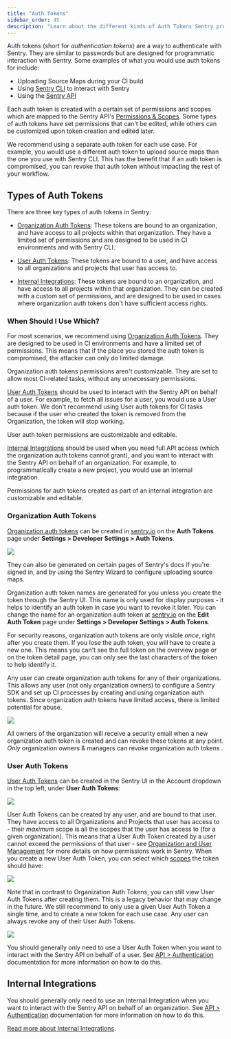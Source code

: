 ```yaml
---
title: "Auth Tokens"
sidebar_order: 45
description: "Learn about the different kinds of Auth Tokens Sentry provides, and when to use which."
---
```


Auth tokens (short for _authentication tokens_) are a way to authenticate with Sentry. They are similar to passwords but are designed for programmatic interaction with Sentry. Some examples of what you would use auth tokens for include:

- Uploading Source Maps during your CI build
- Using [Sentry CLI](/product/cli/) to interact with Sentry
- Using the [Sentry API](/api/auth/)

Each auth token is created with a certain set of permissions and scopes which are mapped to the Sentry API's [Permissions & Scopes](/api/permissions/). Some types of auth tokens have set permissions that can't be edited, while others can be customized upon token creation and edited later.

We recommend using a separate auth token for each use case. For example, you would use a different auth token to upload source maps than the one you use with Sentry CLI. This has the benefit that if an auth token is compromised, you can revoke that auth token without impacting the rest of your workflow.

## Types of Auth Tokens

There are three key types of auth tokens in Sentry:

- [Organization Auth Tokens](#organization-auth-tokens):
  These tokens are bound to an organization, and have access to all projects within that organization. They have a limited set of permissions and are designed to be used in CI environments and with Sentry CLI.

- [User Auth Tokens](#user-auth-tokens):
  These tokens are bound to a user, and have access to all organizations and projects that user has access to.

- [Internal Integrations](#internal-integrations):
  These tokens are bound to an organization, and have access to all projects within that organization. They can be created with a custom set of permissions, and are designed to be used in cases where organization auth tokens don't have sufficient access rights.

### When Should I Use Which?

For most scenarios, we recommend using [Organization Auth Tokens](#organization-auth-tokens). They are designed to be used in CI environments and have a limited set of permissions. This means that if the place you stored the auth token is compromised, the attacker can only do limited damage.

Organization auth tokens permissions aren't customizable. They are set to allow most CI-related tasks, without any unnecessary permissions.

[User Auth Tokens](#user-auth-tokens) should be used to interact with the Sentry API on behalf of a user. For example, to fetch all issues for a user, you would use a User auth token. We don't recommend using User auth tokens for CI tasks because if the user who created the token is removed from the Organization, the token will stop working.

User auth token permissions are customizable and editable.

[Internal Integrations](#internal-integrations) should be used when you need full API access (which the organization auth tokens cannot grant), and you want to interact with the Sentry API on behalf of an organization. For example, to programmatically create a new project, you would use an internal integration.

Permissions for auth tokens created as part of an internal integration are customizable and editable.

### Organization Auth Tokens

[Organization auth tokens](https://sentry.io/orgredirect/organizations/:orgslug/settings/auth-tokens/) can be created in [sentry.io](https://sentry.io) on the **Auth Tokens** page under **Settings > Developer Settings > Auth Tokens**.

![](org-auth-tokens-overview.png)

They can also be generated on certain pages of Sentry's docs if you're signed in, and by using the Sentry Wizard to configure uploading source maps.

Organization auth token names are generated for you unless you create the token through the Sentry UI. This name is only used for display purposes - it helps to identify an auth token in case you want to revoke it later. You can change the name for an organization auth token at [sentry.io](https://sentry.io) on the **Edit Auth Token** page under **Settings > Developer Settings > Auth Tokens**.

For security reasons, organization auth tokens are only visible _once_, right after you create them. If you lose the auth token, you will have to create a new one. This means you can't see the full token on the overview page or on the token detail page, you can only see the last characters of the token to help identify it.

Any user can create organization auth tokens for any of their organizations. This allows any user (not only organization owners) to configure a Sentry SDK and set up CI processes by creating and using organization auth tokens. Since organization auth tokens have limited access, there is limited potential for abuse.

![](org-auth-token-create.png)

All owners of the organization will receive a security email when a new organization auth token is created and can revoke these tokens at any point. _Only_ organization owners & managers can revoke organization auth tokens .

### User Auth Tokens

[User Auth Tokens](https://sentry.io/settings/account/api/auth-tokens/) can be created in the Sentry UI in the Account dropdown in the top left, under **User Auth Tokens**:

![](user-auth-tokens-menu.png)

User Auth Tokens can be created by any user, and are bound to that user. They have access to all Organizations and Projects that user has access to - their _maximum_ scope is all the scopes that the user has access to (for a given organization). This means that a User Auth Token created by a user cannot exceed the permissions of that user - see [Organization and User Management](/product/accounts/membership/) for more details on how permissions work in Sentry. When you create a new User Auth Token, you can select which [scopes](/api/permissions/) the token should have:

![](user-auth-token-create.png)

Note that in contrast to Organization Auth Tokens, you can still view User Auth Tokens after creating them. This is a legacy behavior that may change in the future. We still recommend to only use a given User Auth Token a single time, and to create a new token for each use case. Any user can always revoke any of their User Auth Tokens.

![](user-auth-tokens-overview.png)

You should generally only need to use a User Auth Token when you want to interact with the Sentry API on behalf of a user. See [API > Authentication](/api/auth/) documentation for more information on how to do this.

## Internal Integrations

You should generally only need to use an Internal Integration when you want to interact with the Sentry API on behalf of an organization. See [API > Authentication](/api/auth/) documentation for more information on how to do this.

[Read more about Internal Integrations](/product/integrations/integration-platform/).
